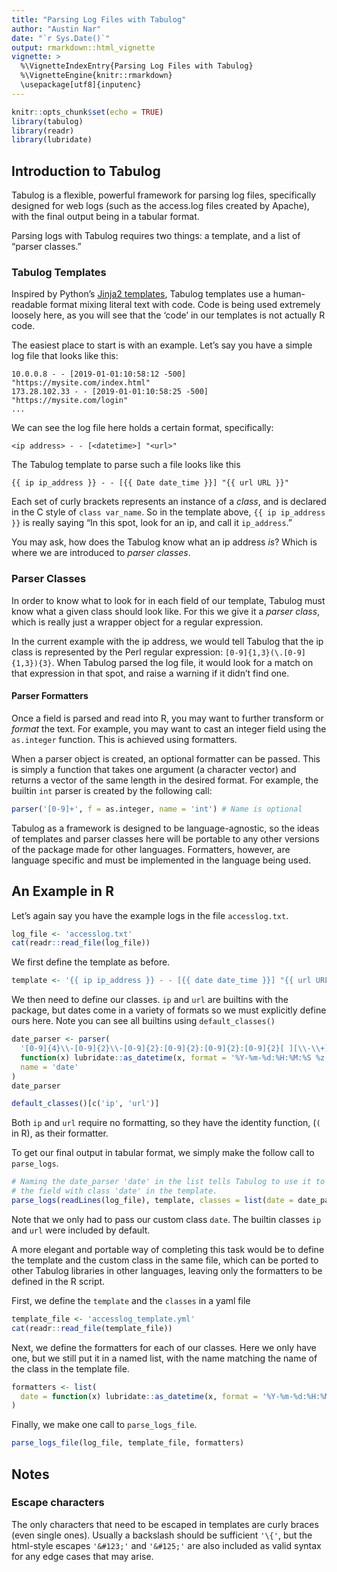 ```yaml
---
title: "Parsing Log Files with Tabulog"
author: "Austin Nar"
date: "`r Sys.Date()`"
output: rmarkdown::html_vignette
vignette: >
  %\VignetteIndexEntry{Parsing Log Files with Tabulog}
  %\VignetteEngine{knitr::rmarkdown}
  \usepackage[utf8]{inputenc}
---
```


```r
knitr::opts_chunk$set(echo = TRUE)
library(tabulog)
library(readr)
library(lubridate)
```

## Introduction to Tabulog

Tabulog is a flexible, powerful framework for parsing log files, specifically
designed for web logs (such as the access.log files created by Apache), with the
final output being in a tabular format.

Parsing logs with Tabulog requires two things: a template, and a list of
"parser classes."

### Tabulog Templates

Inspired by Python's [Jinja2 templates](http://jinja.pocoo.org/), Tabulog templates
use a human-readable format mixing literal text with code. Code is being used
extremely loosely here, as you will see that the 'code' in our templates
is not actually R code. 

The easiest place to start is with an example. Let's say you have a simple log 
file that looks like this:

```
10.0.0.8 - - [2019-01-01:10:58:12 -500] "https://mysite.com/index.html"
173.28.102.33 - - [2019-01-01:10:58:25 -500] "https://mysite.com/login"
...
```

We can see the log file here holds a certain format, specifically:

```
<ip address> - - [<datetime>] "<url>"
```

The Tabulog template to parse such a file looks like this

```
{{ ip ip_address }} - - [{{ Date date_time }}] "{{ url URL }}"
```

Each set of curly brackets represents an instance of a *class*, and is declared 
in the C style of `class var_name`. So in the template above, `{{ ip ip_address }}`
is really saying "In this spot, look for an ip, and call it `ip_address`."

You may ask, how does the Tabulog know what an ip address *is*? Which is where
we are introduced to *parser classes*.

### Parser Classes
In order to know what to look for in each field of our template, Tabulog must 
know what a given class should look like. For this we give it a *parser class*,
which is really just a wrapper object for a regular expression.

In the current example with the ip address, we would tell Tabulog that the
ip class is represented by the Perl regular expression: `[0-9]{1,3}(\.[0-9]{1,3}){3}`.
When Tabulog parsed the log file, it would look for a match on that expression
in that spot, and raise a warning if it didn't find one.

#### Parser Formatters
Once a field is parsed and read into R, you may want to further transform or 
*format* the text. For example, you may want to cast an integer field using
the `as.integer` function. This is achieved using formatters.

When a parser object is created, an optional formatter can be passed. This is
simply a function that takes one argument (a character vector) and returns
a vector of the same length in the desired format. For example, the builtin 
`int` parser is created by the following call:

```r
parser('[0-9]+', f = as.integer, name = 'int') # Name is optional
```

Tabulog as a framework is designed to be language-agnostic, so the ideas of
templates and parser classes here will be portable to any other versions
of the package made for other languages. Formatters, however, are language
specific and must be implemented in the language being used. 


## An Example in R

Let's again say you have the example logs in the file `accesslog.txt`.

```r
log_file <- 'accesslog.txt'
cat(readr::read_file(log_file))
```

We first define the template as before.

```r
template <- '{{ ip ip_address }} - - [{{ date date_time }}] "{{ url URL }}"'
```

We then need to define our classes. `ip` and `url` are builtins with the package,
but dates come in a variety of formats so we must explicitly define ours here.
Note you can see all builtins using `default_classes()`

```r
date_parser <- parser(
  '[0-9]{4}\\-[0-9]{2}\\-[0-9]{2}:[0-9]{2}:[0-9]{2}:[0-9]{2}[ ][\\-\\+][0-9]{4}',
  function(x) lubridate::as_datetime(x, format = '%Y-%m-%d:%H:%M:%S %z'),
  name = 'date'
)
date_parser

default_classes()[c('ip', 'url')]
```

Both `ip` and `url` require no formatting, so they have the identity function, 
(`(` in R), as their formatter.

To get our final output in tabular format, we simply make the follow call to 
`parse_logs`.

```r
# Naming the date_parser 'date' in the list tells Tabulog to use it to parse
# the field with class 'date' in the template.
parse_logs(readLines(log_file), template, classes = list(date = date_parser))
```

Note that we only had to pass our custom class `date`. The builtin classes `ip`
and `url` were included by default.

A more elegant and portable way of completing this task would be to define the
template and the custom class in the same file, which can be ported to other
Tabulog libraries in other languages, leaving only the formatters to be 
defined in the R script. 

First, we define the `template` and the `classes` in a yaml file

```r
template_file <- 'accesslog_template.yml'
cat(readr::read_file(template_file))
```

Next, we define the formatters for each of our classes. Here we only have one, 
but we still put it in a named list, with the name matching the name of the
class in the template file.

```r
formatters <- list(
  date = function(x) lubridate::as_datetime(x, format = '%Y-%m-%d:%H:%M:%S %z')
)
```

Finally, we make one call to `parse_logs_file`.

```r
parse_logs_file(log_file, template_file, formatters)
```

## Notes

### Escape characters
The only characters that need to be escaped in templates are curly braces 
(even single ones). Usually a backslash should be sufficient `'\{'`, but the 
html-style escapes `'&#123;'` and `'&#125;'` are also included as valid syntax
for any edge cases that may arise.
